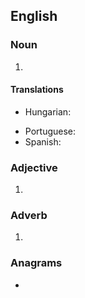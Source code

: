 {{also|ene|Ene|êne|eñe|enë|-ene|-ené}}
==English==

===Noun===
{{head|en|noun}}

# {{init of|en|east-northeast}}

====Translations====
{{trans-top|initialism of east-northeast}}
* Hungarian: {{t|hu|K-ÉK}}
{{trans-mid}}
* Portuguese: {{t|pt|ENE}}
* Spanish: {{t|es|ENE}}
{{trans-bottom}}

===Adjective===
{{en-adj|-}}

# {{init of|en|east-northeast}}

===Adverb===
{{en-adv|-}}

# {{alt form|en|east-northeast}}

===Anagrams===
* {{anagrams|en|a=een|-een|Nee|e'en|een|nee|née}}

{{C|en|Compass points}}